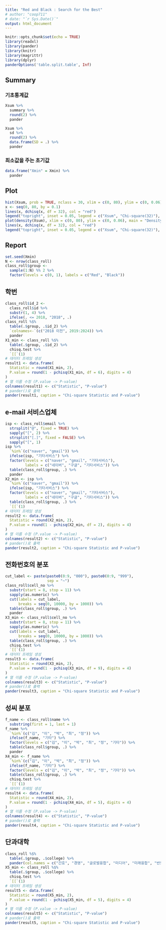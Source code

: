 ```yaml
---
title: "Red and Black : Search for the Best"
# author: "coop711"
# date: "`r Sys.Date()`"
output: html_document
---
```


```r
knitr::opts_chunk$set(echo = TRUE)
library(readxl)
library(pander)
library(knitr)
library(magrittr)
library(dplyr)
panderOptions('table.split.table', Inf)
```

<!--
## Data

```r
class_roll <- readRDS("./class_roll_250222.RDS")
str(class_roll)
```

## Helper Functions

```r
# Helper function to calculate chi-square for a given variable
calculate_chi_square <- function(data, group_var) {
  # Table of group vs variable, then run chi-square test
  table(data$group, group_var) %>%
    chisq.test(simulate.p.value = FALSE) %>%
    `[[`(1) %>%
    unname  # Return the chi-square statistic
}

# Function to handle Student ID category
calc_id_chi_square <- function(data) {
  data$id_2 <- data$id %>% substr(1, 4) %>% ifelse(as.numeric(.) <= 2018, "2018", .)
  calculate_chi_square(data, data$id_2)
}

# Function to handle Email service provider category
calc_email_chi_square <- function(data) {
  isp <- data$email %>%
    strsplit("@", fixed = TRUE) %>%
    sapply("[", 2) %>%
    strsplit("[.]", fixed = FALSE) %>%
    sapply("[", 1)
  
  # Group into naver, gmail, 기타서비스
  email_group <- isp %>% 
    `%in%`(c("naver", "gmail")) %>% 
    ifelse(isp, "기타서비스") %>% 
    factor(levels = c("naver", "gmail", "기타서비스"))
  
  calculate_chi_square(data, email_group)
}

# Function to handle phone number category
calc_phone_chi_square <- function(data) {
  cut_label <- paste(paste0(0:9, "000"), paste0(0:9, "999"), sep = "~")
  
  phone_group <- data$cell_no %>%
    substr(start = 8, stop = 11) %>%
    sapply(as.numeric) %>%
    cut(labels = cut_label, breaks = seq(0, 10000, by = 1000))
  
  calculate_chi_square(data, phone_group)
}

# Function to handle last name category
calc_lastname_chi_square <- function(data) {
  f_name <- data$name %>% substring(first = 1, last = 1)
  
  last_name_group <- f_name %>%
    `%in%`(c("김", "이", "박", "최", "정")) %>%
    ifelse(f_name, "기타") %>%
    factor(levels = c("김", "이", "박", "최", "정", "기타"))
  
  calculate_chi_square(data, last_name_group)
}

# Function to handle College category
calc_college_chi_square <- function(data) {
  calculate_chi_square(data, data$college)
}

red_and_black <- function(k) {
  set.seed(k)
  df <- class_roll
  N <- nrow(df) 
  df$group <- 
    sample(1:N) %% 2 %>% 
    factor(levels = c(0, 1), labels = c("Red", "Black"))
  
  # Calculate Chi-square for each category
  X1 <- calc_id_chi_square(df)
  X2 <- calc_email_chi_square(df)
  X3 <- calc_phone_chi_square(df)
  X4 <- calc_lastname_chi_square(df)
  X5 <- calc_college_chi_square(df)
  
  # Sum of all Chi-square statistics
  Xsum <- X1 + X2 + X3 + X4 + X5
  
  # Return the sum and individual components (for detailed analysis)
  Xsum
}
```

## Search for Best Configuration

```r
#> Windows version
library(parallel)
M1 <- 1
M2 <- 100

# 클러스터 생성 (예: 4개의 코어 사용)
cl <- makeCluster(detectCores() - 1)

# 각 노드에서 필요한 패키지 로드
clusterEvalQ(cl, {
  library(dplyr)
  library(magrittr)
})

# 각 노드에 필요한 객체와 함수들을 모두 전달
clusterExport(cl, c("class_roll", "calculate_chi_square", 
                    "calc_id_chi_square", "calc_email_chi_square", 
                    "calc_phone_chi_square", "calc_lastname_chi_square", 
                    "calc_college_chi_square", "red_and_black"))

# parLapply() 사용
results <- parLapply(cl, M1:M2, red_and_black)

# 작업 종료 후 클러스터 종료
stopCluster(cl)

# Extract Xsum from the results
Xsum <- sapply(results, function(res) res$Xsum)

# Xsum_list <- sapply(M1:M2, red_and_black)
# Xsum <- Xsum_list$Xsum
names(Xsum) <- M1:M2
Xmin <- names(Xsum[which(Xsum == min(Xsum))])
Xmin
```

```r
#> Mac or Linux Version
library(parallel)
M1 <- 7000001
M2 <- 8000000

# Number of cores on your machine
num_cores <- detectCores() - 1

results_all <- list()
batch_size <- 10000
batches <- seq(M1, M2, by = batch_size)

for (start in batches) {
  end <- min(start + batch_size - 1, M2)
  # 병렬처리로 배치 결과 얻기
  batch_results <- mclapply(start:end, red_and_black, mc.cores = num_cores)
  # 기존 results_all 에 새로운 배치 결과 추가
  results_all <- c(results_all, batch_results)
  # 메모리 정리
  gc()  
}

# Parallelized version of running red_and_black over multiple iterations
results <- mclapply(M1:M2, red_and_black, mc.cores = num_cores)

# Extract Xsum from the results
Xsum <- unlist(results_all)
# Xsum <- sapply(results_all, function(res) res$Xsum)
# Xsum_list <- sapply(M1:M2, red_and_black)
# Xsum <- Xsum_list$Xsum
names(Xsum) <- M1:M2
Xmin <- names(Xsum[which(Xsum == min(Xsum))])
data.frame("Xmin" = Xmin) %>%
  pander
```
-->

## Summary

### 기초통계값

```r
Xsum %>%
  summary %>%
  round(2) %>%
  pander
```

```r
Xsum %>%
  sd %>%
  round(2) %>% 
  data.frame(SD = .) %>%
  pander
```

### 최소값을 주는 초기값

```r
data.frame("Xmin" = Xmin) %>%
  pander
```

<!--
### 0.1보다 작은 카이제곱 값

```r
pchisq(0.1, df = 6) %>%
  as.data.frame() %>%
  setNames("Pr(X <= 0.1)") %>%
  mutate(`Pr(X <= 0.1)` = formatC(`Pr(X <= 0.1)`, format = "e", digits = 2)) %>%
  pander()

Xsum %>%
  `<=`(0.1) %>%
  which %>%
  `[`(Xsum, .) %>%
  round(2) %>%
  pander

# best_config <- red_and_black(Xmin)
# X1_min <- best_config$X1
# X2_min <- best_config$X2
# X3_min <- best_config$X3
# X4_min <- best_config$X4
# X5_min <- best_config$X5
```
-->

## Plot

```r
hist(Xsum, prob = TRUE, nclass = 30, xlim = c(0, 80), ylim = c(0, 0.06))
x <- seq(0, 80, by = 0.1)
lines(x, dchisq(x, df = 32), col = "red")
legend("topright", inset = 0.05, legend = c("Xsum", "Chi-square(32)"), col = c("black", "red"), lty = 1)
plot(density(Xsum), xlim = c(0, 80), ylim = c(0, 0.06), main = "Density Estimation of Xsum")
lines(x, dchisq(x, df = 32), col = "red")
legend("topright", inset = 0.05, legend = c("Xsum", "Chi-square(32)"), col = c("black", "red"), lty = 1)
```

<!--
## ggplot

```r
library(ggplot2)

# Xsum 히스토그램 및 카이제곱 분포 곡선 추가
ggplot(data.frame(Xsum = Xsum), aes(x = Xsum)) +
  # 히스토그램 (범례에 검은색 테두리로 표시)
  geom_histogram(aes(y = after_stat(density), color = "Xsum"), bins = 30, fill = NA, linewidth = 0.5, na.rm = TRUE) +  
  
  # Chi-square(32) 분포 (붉은 선으로 설정)
  stat_function(fun = dchisq, args = list(df = 32), aes(color = "Chi-square(32)"), linewidth = 0.5) +
  
  # 축 범위 설정
  xlim(0, 70) + ylim(0, 0.06) +
  
  # 제목과 축 라벨 설정
  labs(title = "Histogram of Xsum", x = "Xsum", y = "Density") +
  
  # 수동 색상 설정 (Xsum은 검은색, Chi-square(32)은 빨간색)
  scale_color_manual(values = c("Chi-square(32)" = "red", "Xsum" = "black"), 
                     name = NULL,
                     labels = c("Chi-square(32) Density", "Histogram of Xsum")) +
  
  # 범례를 선 스타일로 표시
  guides(color = guide_legend(override.aes = list(linetype = c("solid", "solid"), 
                                                   fill = c(NA, NA),  # 히스토그램도 선으로 나타내기 위해
                                                   size = 1))) +
  
  # 미니멀 테마와 플롯 타이틀 가운데 정렬
  theme_minimal() +
  theme(plot.title = element_text(hjust = 0.5, face = "bold"),
        panel.border = element_rect(color = "black", fill = NA),
        legend.position = "inside",
        legend.position.inside = c(0.8, 0.8),                            # 범례를 플롯 내부에 배치
        legend.box = "rect",                                      # 범례를 박스로 설정
        legend.background = element_rect(color = "black")) 


# Density Estimation
ggplot(data.frame(Xsum = Xsum), aes(x = Xsum)) +
  # Xsum의 밀도 추정 곡선 (검은색)
  geom_density(aes(color = "Xsum"), linetype = "solid", linewidth = 0.5, na.rm = TRUE) +
  
  # Chi-square(32)의 카이제곱 분포 곡선 (붉은색)
  stat_function(fun = dchisq, args = list(df = 32), aes(color = "Chi-square(32)"), linetype = "solid", linewidth = 0.5) +
  
  # 축 범위 설정
  xlim(0, 70) + ylim(0, 0.06) +
  
  # 제목과 축 라벨 설정
  labs(title = "Density Estimation of Xsum", x = "Xsum", y = "Density") +
  
  # 색상 수동 설정
  scale_color_manual(values = c("Chi-square(32)" = "red", "Xsum" = "black"), 
                     name = NULL, 
                     labels = c("Chi-square(32) Density", "Smoothed Xsum")) +
  
  # 범례를 선 스타일로 변경
   guides(color = guide_legend(override.aes = list(linetype = "solid", 
                                                   fill = NA,  # 선 색상 유지
                                                   linewidth = 0.5))) +  # 선 높이
  
  # 미니멀 테마 및 범례 스타일 설정
  theme_minimal() +
  theme(plot.title = element_text(hjust = 0.5, face = "bold"),
        panel.border = element_rect(color = "black", fill = NA),     # 플롯 테두리 박스 설정
        legend.position = "inside",
        legend.position.inside = c(0.8, 0.8), 
        legend.box = "rect",                                        # 범례를 박스로 설정
        legend.background = element_rect(color = "black", fill = NA),
        legend.key = element_blank())  # 범례 키 박스 제거 
```
-->

## Report

```r
set.seed(Xmin)
N <- nrow(class_roll) 
class_roll$group <- 
  sample(1:N) %% 2 %>%
  factor(levels = c(0, 1), labels = c("Red", "Black"))
```

## 학번

```r
class_roll$id_2 <-
  class_roll$id %>%
  substr(1, 4) %>%
  ifelse(. <= 2018, "2018", .)
class_roll %$%
  table(.$group, .$id_2) %>%
  `colnames<-`(c("2018 이전", 2019:2024)) %>%
  pander
X1_min <- class_roll %$%
  table(.$group, .$id_2) %>%
  chisq.test %>%
  `[[`(1)
# 데이터 프레임 생성
result1 <- data.frame(
  Statistic = round(X1_min, 2),
  P.value = round(1 - pchisq(X1_min, df = 6), digits = 4)
)
# 열 이름 수정 (P.value -> P-value)
colnames(result1) <- c("Statistic", "P-value")
# pander()로 출력
pander(result1, caption = "Chi-square Statistic and P-value")
```

## e-mail 서비스업체

```r
isp <- class_roll$email %>%
  strsplit("@", fixed = TRUE) %>%
  sapply("[", 2) %>%
  strsplit("[.]", fixed = FALSE) %>%
  sapply("[", 1)
isp %>%
  `%in%`(c("naver", "gmail")) %>%
  ifelse(isp, "기타서비스") %>%
  factor(levels = c("naver", "gmail", "기타서비스"),
         labels = c("네이버", "구글", "기타서비스")) %>%
  table(class_roll$group, .) %>%
  pander
X2_min <- isp %>%
  `%in%`(c("naver", "gmail")) %>%
  ifelse(isp, "기타서비스") %>%
  factor(levels = c("naver", "gmail", "기타서비스"),
         labels = c("네이버", "구글", "기타서비스")) %>%
  table(class_roll$group, .) %>%
  `[[`(1)
# 데이터 프레임 생성
result2 <- data.frame(
  Statistic = round(X2_min, 2),
  P.value = round(1 - pchisq(X2_min, df = 2), digits = 4)
)
# 열 이름 수정 (P.value -> P-value)
colnames(result2) <- c("Statistic", "P-value")
# pander()로 출력
pander(result2, caption = "Chi-square Statistic and P-value")
```

## 전화번호의 분포

```r
cut_label <- paste(paste0(0:9, "000"), paste0(0:9, "999"), 
                   sep = "~")
class_roll$cell_no %>%
  substr(start = 8, stop = 11) %>%
  sapply(as.numeric) %>%
  cut(labels = cut_label, 
      breaks = seq(0, 10000, by = 1000)) %>%
  table(class_roll$group, .) %>%
  pander
X3_min <- class_roll$cell_no %>%
  substr(start = 8, stop = 11) %>%
  sapply(as.numeric) %>%
  cut(labels = cut_label, 
      breaks = seq(0, 10000, by = 1000)) %>%
  table(class_roll$group, .) %>%
  chisq.test %>%
  `[[`(1)
# 데이터 프레임 생성
result3 <- data.frame(
  Statistic = round(X3_min, 2),
  P.value = round(1 - pchisq(X3_min, df = 9), digits = 4)
)
# 열 이름 수정 (P.value -> P-value)
colnames(result3) <- c("Statistic", "P-value")
# pander()로 출력
pander(result3, caption = "Chi-square Statistic and P-value")
```

## 성씨 분포

```r
f_name <- class_roll$name %>%
  substring(first = 1, last = 1) 
f_name %>%
  `%in%`(c("김", "이", "박", "최", "정")) %>%
  ifelse(f_name, "기타") %>%
  factor(levels = c("김", "이", "박", "최", "정", "기타")) %>%
  table(class_roll$group, .) %>%
  pander
X4_min <- f_name %>%
  `%in%`(c("김", "이", "박", "최", "정")) %>%
  ifelse(f_name, "기타") %>%
  factor(levels = c("김", "이", "박", "최", "정", "기타")) %>%
  table(class_roll$group, .) %>%
  chisq.test %>%
  `[[`(1)
# 데이터 프레임 생성
result4 <- data.frame(
  Statistic = round(X4_min, 2),
  P.value = round(1 - pchisq(X4_min, df = 5), digits = 4)
)
# 열 이름 수정 (P.value -> P-value)
colnames(result4) <- c("Statistic", "P-value")
# pander()로 출력
pander(result4, caption = "Chi-square Statistic and P-value")
```

## 단과대학

```r
class_roll %$%
  table(.$group, .$college) %>%
  pander(col.names = c("간호", "경영", "글로벌융합", "미디어", "미래융합", "반도체/디스플레이", "사회과학", "인문", "자연과학A", "자연과학B", "정보과학"))
X5_min <- class_roll %$%
  table(.$group, .$college) %>%
  chisq.test %>%
  `[[`(1)
# 데이터 프레임 생성
result5 <- data.frame(
  Statistic = round(X5_min, 2),
  P.value = round(1 - pchisq(X5_min, df = 5), digits = 4)
)
# 열 이름 수정 (P.value -> P-value)
colnames(result5) <- c("Statistic", "P-value")
# pander()로 출력
pander(result5, caption = "Chi-square Statistic and P-value")
```
